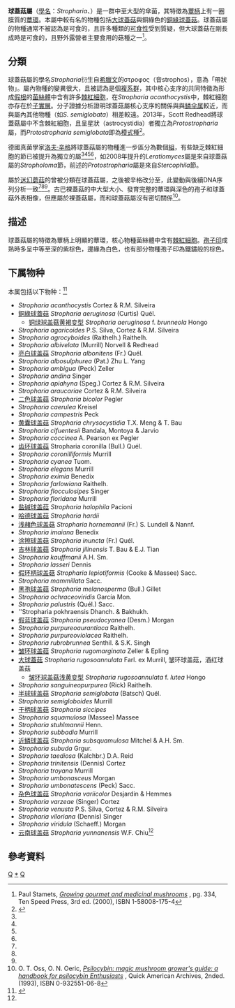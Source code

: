 {{Automatic taxobox
| taxon = Stropharia
| image = Stropharia.aeruginosa.-.lindsey.jpg
| image_caption = [[銅綠球蓋菇|銅綠球蓋菇]]
| authority = ([[Elias_Magnus_Fries|Fr.]]) [[Lucien_Quelet|Quél.]] (1872)
| type_species = [[銅綠球蓋菇|銅綠球蓋菇]]
| type_species_authority = (Curtis) Quél. (1872)
| synonyms_ref =<ref name="urlMycoBank Stropharia"/>
| synonyms = ''Geophila'' <small>Quél. (1886)</small>
}}

'''球蓋菇屬'''（[[學名|學名]]：''Stropharia''、{{lang-en|roundheads}}）是一群中至大型的傘菌，其特徵為[[蕈柄|蕈柄]]上有一圈膜質的[[蕈環|蕈環]]。本屬中較有名的物種包括[[大球蓋菇|大球蓋菇]]與銅綠色的[[銅綠球蓋菇|銅綠球蓋菇]]。球蓋菇屬的物種通常不被認為是可食的，且許多種類的[[食用蕈|可食性]]受到質疑，但大球蓋菇在剛長成時是可食的，且野外露營者主要食用的菇種之一<ref>Paul Stamets, [http://books.google.com/books?id=y1fnacRg1AYC&pg=PA334&dq=Stropharia&hl=en&ei=cNePTMT8BciK4gbr6bzzDQ&sa=X&oi=book_result&ct=result&resnum=1&ved=0CCgQ6AEwAA#v=onepage&q=Stropharia&f=false ''Growing gourmet and medicinal mushrooms''] {{Wayback|url=http://books.google.com/books?id=y1fnacRg1AYC&pg=PA334&dq=Stropharia&hl=en&ei=cNePTMT8BciK4gbr6bzzDQ&sa=X&oi=book_result&ct=result&resnum=1&ved=0CCgQ6AEwAA#v=onepage&q=Stropharia&f=false |date=20170220181009 }}, pg. 334, Ten Speed Press, 3rd ed. (2000), ISBN 1-58008-175-4</ref>。

==分類==
球蓋菇屬的學名''Stropharia''衍生自[[希臘文|希臘文]]的στροφος（音strophos），意為「帶狀物」。屬內物種的變異很大，且被認為是個[[複系群|複系群]]，其中核心支序的共同特徵為形成[[假根|假根]]的[[菌絲體|菌絲體]]中含有許多[[棘紅細胞_(真菌)|棘紅細胞]]，在''Stropharia acanthocystis''中，棘紅細胞亦存在於[[子實層|子實層]]。分子證據分析證明球蓋菇屬核心支序的關係與{{link-en|黏滑菇属|Hypholoma}}與[[鳞伞属|鳞伞属]]較近，而與屬內其他物種（如''S. semiglobata''）相差較遠。2013年，Scott Redhead將球蓋菇屬中不含棘紅細胞，且{{link-en|囊狀體|cystidia}}呈星狀（astrocystidia）者獨立為''Protostropharia''屬，而''Protostropharia semiglobata''即為[[模式種|模式種]]<ref name="Redhead 2013a">{{cite journal |author=Redhead SA. |title=Nomenclatural novelties |journal=Index Fungorum |volume=15 |pages=1–2 |year=2013 |url=http://www.indexfungorum.org/Publications/Index%20Fungorum%20no.15.pdf |format=PDF |access-date=2013-11-11 |archive-date=2021-03-09 |archive-url=https://web.archive.org/web/20210309203638/http://www.indexfungorum.org/Publications/Index%20Fungorum%20no.15.pdf |dead-url=no }}</ref>。

德國真菌學家[[洛夫·辛格|洛夫·辛格]]將球蓋菇屬的物種進一步區分為數個[[組_(植物學)|組]]，有些缺乏棘紅細胞的節已被提升為獨立的屬<ref name=Moncalvo2002/><ref name=Redhead2013a/><ref name=Walther2005/><ref name=Matheny2006/>，如2008年提升的''Leratiomyces''屬是來自球蓋菇屬的''Stropholoma''節，前述的''Protostropharia''屬是來自''Stercophila''節。

屬於[[迷幻蘑菇|迷幻蘑菇]]的{{link-en|古巴裸盖菇|Psilocybe cubensis}}曾被分類在球蓋菇屬，之後被辛格改分至{{link-en|裸蓋菇屬|Psilocybe}}，此變動與後續DNA序列分析一致<ref name=Moncalvo2002/><ref name=Walther2005/><ref name=Matheny2006/>。古巴裸蓋菇的中大型大小、發育完整的蕈環與深色的孢子和球蓋菇外表相像，但應屬於裸蓋菇屬，而和球蓋菇屬沒有密切關係<ref>O. T. Oss, O. N. Oeric, [http://books.google.com/books?id=k47Sm0gca34C&pg=PA20&dq=Stropharia+cubensis&hl=en&ei=K92PTNf6IIfg4AaHk82XDg&sa=X&oi=book_result&ct=result&resnum=2&ved=0CCoQ6AEwAQ#v=onepage&q=Stropharia%20cubensis&f=false ''Psilocybin: magic mushroom grower's guide: a handbook for psilocybin Enthusiasts''] {{Wayback|url=http://books.google.com/books?id=k47Sm0gca34C&pg=PA20&dq=Stropharia+cubensis&hl=en&ei=K92PTNf6IIfg4AaHk82XDg&sa=X&oi=book_result&ct=result&resnum=2&ved=0CCoQ6AEwAQ#v=onepage&q=Stropharia%20cubensis&f=false |date=20140507232058 }}, Quick American Archives, 2nded. (1993), ISBN 0-932551-06-8</ref>。

==描述==
球蓋菇屬的特徵為蕈柄上明顯的蕈環，核心物種菌絲體中含有[[棘紅細胞_(真菌)|棘紅細胞]]。[[孢子印|孢子印]]成熟時多呈中等至深的紫棕色，邊緣為白色，也有部分物種孢子印為鐵鏽般的棕色。

==下属物种==
本属包括以下物种：<ref>{{cite web |title=Stropharia (Fr.) W.Saunders & W.G.Sm., 1870 |url=https://www.gbif.org/species/11159309 |website=GBIF}}</ref>
* ''Stropharia acanthocystis'' Cortez & R.M. Silveira
* [[銅綠球蓋菇|銅綠球蓋菇]] ''Stropharia aeruginosa'' (Curtis) Quél.
** [[铜绿球盖菇黄褐变型|铜绿球盖菇黄褐变型]] ''Stropharia aeruginosa'' f. ''brunneola'' Hongo
* ''Stropharia agaricoides'' P.S. Silva, Cortez & R.M. Silveira
* ''Stropharia agrocyboides'' (Raithelh.) Raithelh.
* ''Stropharia albivelata'' (Murrill) Norvell & Redhead
* [[亮白球盖菇|亮白球盖菇]] ''Stropharia albonitens'' (Fr.) Quél.
* ''Stropharia albosulphurea'' (Pat.) Zhu L. Yang
* ''Stropharia ambigua'' (Peck) Zeller
* ''Stropharia andina'' Singer
* ''Stropharia apiahyna'' (Speg.) Cortez & R.M. Silveira
* ''Stropharia araucariae'' Cortez & R.M. Silveira
* [[二色球盖菇|二色球盖菇]] ''Stropharia bicolor'' Pegler
* ''Stropharia caerulea'' Kreisel
* ''Stropharia campestris'' Peck
* [[黄囊球盖菇|黄囊球盖菇]] ''Stropharia chrysocystidia'' T.X. Meng & T. Bau
* ''Stropharia cifuentesii'' Bandala, Montoya & Jarvio
* ''Stropharia coccinea'' A. Pearson ex Pegler
* [[齿环球盖菇|齿环球盖菇]]  Stropharia coronilla (Bull.) Quél. 
* ''Stropharia coronilliformis'' Murrill
* ''Stropharia cyanea'' Tuom.
* ''Stropharia elegans'' Murrill
* ''Stropharia eximia'' Benedix
* ''Stropharia farlowiana'' Raithelh.
* ''Stropharia flocculosipes'' Singer
* ''Stropharia floridana'' Murrill
* [[盐碱球盖菇|盐碱球盖菇]] ''Stropharia halophila'' Pacioni
* [[哈德球盖菇|哈德球盖菇]] ''Stropharia hardii''
* [[浅赭色球盖菇|浅赭色球盖菇]] ''Stropharia hornemannii'' (Fr.) S. Lundell & Nannf.
* ''Stropharia imaiana'' Benedix
* [[涂擦球盖菇|涂擦球盖菇]] ''Stropharia inuncta'' (Fr.) Quél.
* [[吉林球盖菇|吉林球盖菇]] ''Stropharia jilinensis'' T. Bau & E.J. Tian
* ''Stropharia kauffmanii'' A.H. Sm.
* ''Stropharia lasseri'' Dennis
* [[假环柄球盖菇|假环柄球盖菇]] ''Stropharia lepiotiformis'' (Cooke & Massee) Sacc.
* ''Stropharia mammillata'' Sacc.
* [[黑孢球盖菇|黑孢球盖菇]] ''Stropharia melanosperma'' (Bull.) Gillet
* ''Stropharia ochraceoviridis'' García Mon.
* ''Stropharia palustris'' (Quél.) Sacc.
* ''Stropharia pokhraensis Dhanch. & Bakhukh.
* [[假蓝球盖菇|假蓝球盖菇]] ''Stropharia pseudocyanea'' (Desm.) Morgan
* ''Stropharia purpureoaurantiaca'' Raithelh.
* ''Stropharia purpureoviolacea'' Raithelh.
* ''Stropharia rubrobrunnea'' Senthil. & S.K. Singh
* [[皱环球盖菇|皱环球盖菇]] ''Stropharia rugomarginata'' Zeller & Epling
* [[大球蓋菇|大球蓋菇]] ''Stropharia rugosoannulata'' Farl. ex Murrill, 皱环球盖菇，酒红球盖菇
** [[皱环球盖菇浅黄变型|皱环球盖菇浅黄变型]] ''Stropharia rugosoannulata'' f. ''lutea'' Hongo
* ''Stropharia sanguineopurpurea'' (Rick) Raithelh.
* [[半球球盖菇|半球球盖菇]] ''Stropharia semiglobata'' (Batsch) Quél.
* ''Stropharia semigloboides'' Murrill
* [[干柄球盖菇|干柄球盖菇]] ''Stropharia siccipes''
* ''Stropharia squamulosa'' (Massee) Massee
* ''Stropharia stuhlmannii'' Henn.
* ''Stropharia subbadia'' Murrill
* [[近鳞球盖菇|近鳞球盖菇]] ''Stropharia subsquamulosa'' Mitchel & A.H. Sm.
* ''Stropharia subuda'' Grgur.
* ''Stropharia taediosa'' (Kalchbr.) D.A. Reid
* ''Stropharia trinitensis'' (Dennis) Cortez
* ''Stropharia troyana'' Murrill
* ''Stropharia umbonasceus'' Morgan
* ''Stropharia umbonatescens'' (Peck) Sacc.
* [[杂色球盖菇|杂色球盖菇]] ''Stropharia variicolor'' Desjardin & Hemmes
* ''Stropharia varzeae'' (Singer) Cortez
* ''Stropharia venusta'' P.S. Silva, Cortez & R.M. Silveira
* ''Stropharia viloriana'' (Dennis) Singer
* ''Stropharia viridula'' (Schaeff.) Morgan
* [[云南球盖菇|云南球盖菇]] ''Stropharia yunnanensis'' W.F. Chiu<ref name=daSilva2009/>

==參考資料==
{{portal|真菌}}
{{Reflist|refs=

<ref name=daSilva2009>{{cite journal |author=da Silva PS, Cortez VG, da Silveira RMB. |title=New species of ''Stropharia'' from ''Araucaria angustifolia'' forests of southern Brazil |journal=Mycologia |year=2009 |volume=101 |issue=4 |pages=539–44 |doi=10.3852/08-097}}</ref>

<ref name="urlMycoBank Stropharia">{{cite web |title=''Stropharia'' (Fr.) Quél. 1872 |url=http://www.mycobank.org/MycoTaxo.aspx?Link=T&Rec=18613 |publisher=[[MycoBank|MycoBank]].International Mycological Association |accessdate=2011-09-11 |archive-date=2007-08-22 |archive-url=https://web.archive.org/web/20070822080612/http://www.mycobank.org/MycoTaxo.aspx?Link=T&Rec=18613 |dead-url=no }}</ref>

<ref name=Moncalvo2002>{{cite journal |author=Moncalvo JM, Vilgalys R, Redhead SA, Johnson JE, James TY, Catherine Aime M, Hofstetter V, Verduin SJ, Larsson E, Baroni TJ, Greg Thorn R, Jacobsson S, Clémençon H, Miller OK. |title=One hundred and seventeen clades of euagarics |journal=Molecular Phylogenetics and Evolution |volume=23 |issue=3 |pages=357–400 |year=2002 |pmid=12099793 |doi=10.1016/S1055-7903(02)00027-1 |url=http://www.umich.edu/~mycology/publications_assets/moncalvo.mpe.2002.pdf |format=PDF |access-date=2013-11-11 |archive-date=2020-04-20 |archive-url=https://web.archive.org/web/20200420121351/http://www.umich.edu/~mycology/publications_assets/moncalvo.mpe.2002.pdf |dead-url=no }}</ref>

<ref name=Redhead2013a>{{cite journal |author=Redhead SA. |title=Nomenclatural novelties |journal=Index Fungorum |volume=15 |pages=1–2 |year=2013 |url=http://www.indexfungorum.org/Publications/Index%20Fungorum%20no.15.pdf |format=PDF |access-date=2013-11-11 |archive-date=2021-03-09 |archive-url=https://web.archive.org/web/20210309203638/http://www.indexfungorum.org/Publications/Index%20Fungorum%20no.15.pdf |dead-url=no }}</ref>

<ref name=Walther2005>{{cite journal |author=Walther G, Garnica S, Weiß M. |title=The systematic relevance of conidiogenesis modes in the gilled Agaricales |journal=Mycological research |volume=109 |issue=5 |pages=525–44 |year=2005 |doi=10.1017/S0953756205002868 |pmid=16018308}}</ref>

<ref name=Matheny2006>{{cite journal|author=Matheny PB, Curtis JM, Hofstetter V, Aime MC, Moncalvo JM, Ge ZW, Slot JC, Ammirati JF, Baroni TJ, Bougher NL, Hughes KW, Lodge DJ, Kerrigan RW, Seidl MT, Aanen DK, DeNitis M, Daniele GM, Desjardin DE, Kropp BR, Norvell LL, Parker A, Vellinga EC, Vilgalys R, Hibbett DS. |year=2006 |title=Major clades of Agaricales: a multilocus phylogenetic overview |journal=Mycologia |volume=98 |issue=6 |pages=982–95 |url=http://www.clarku.edu/faculty/dhibbett/Reprints%20PDFs/Mathenyetal_Agaricales_2006.pdf |format=PDF |doi=10.3852/mycologia.98.6.982 |pmid=17486974 |deadurl=yes |archiveurl=https://web.archive.org/web/20160303170605/http://www.clarku.edu/faculty/dhibbett/Reprints%20PDFs/Mathenyetal_Agaricales_2006.pdf |archivedate=2016-03-03 }}</ref>

}}
{{Taxonbar|from=Q1634915}}

[[Category:球蓋菇科|Q]]
[[Category:球蓋菇属|*]]
[[Category:_1872年描述的分类群|Q]]